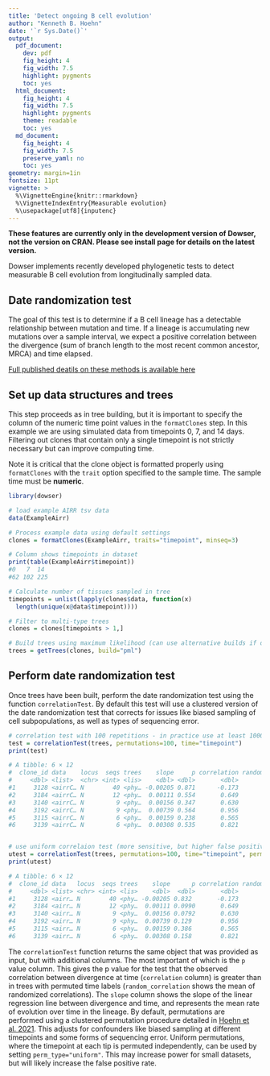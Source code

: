```yaml
---
title: 'Detect ongoing B cell evolution'
author: "Kenneth B. Hoehn"
date: '`r Sys.Date()`'
output:
  pdf_document:
    dev: pdf
    fig_height: 4
    fig_width: 7.5
    highlight: pygments
    toc: yes
  html_document:
    fig_height: 4
    fig_width: 7.5
    highlight: pygments
    theme: readable
    toc: yes
  md_document:
    fig_height: 4
    fig_width: 7.5
    preserve_yaml: no
    toc: yes
geometry: margin=1in
fontsize: 11pt
vignette: >
  %\VignetteEngine{knitr::rmarkdown}
  %\VignetteIndexEntry{Measurable evolution}
  %\usepackage[utf8]{inputenc}
---
```


**These features are currently only in the development version of Dowser, not the version on CRAN. Please see install page for details on the latest version.**

Dowser implements recently developed phylogenetic tests to detect measurable B cell evolution from longitudinally sampled data.

## Date randomization test

The goal of this test is to determine if a B cell lineage has a detectable relationship between mutation and time. If a lineage is accumulating new mutations over a sample interval, we expect a positive correlation between the divergence (sum of branch length to the most recent common ancestor, MRCA) and time elapsed. 

[Full published deatils on these methods is available here](https://elifesciences.org/articles/70873)

## Set up data structures and trees

This step proceeds as in tree building, but it is important to specify the column of the numeric time point values in the `formatClones` step. In this example we are using simulated data from timepoints 0, 7, and 14 days. Filtering out clones that contain only a single timepoint is not strictly necessary but can improve computing time.

Note it is critical that the clone object is formatted properly using `formatClones` with the `trait` option specified to the sample time. The sample time must be **numeric**.

```r
library(dowser)

# load example AIRR tsv data
data(ExampleAirr)

# Process example data using default settings
clones = formatClones(ExampleAirr, traits="timepoint", minseq=3)

# Column shows timepoints in dataset
print(table(ExampleAirr$timepoint))
#0   7  14 
#62 102 225 

# Calculate number of tissues sampled in tree
timepoints = unlist(lapply(clones$data, function(x)
  length(unique(x@data$timepoint))))

# Filter to multi-type trees
clones = clones[timepoints > 1,]

# Build trees using maximum likelihood (can use alternative builds if desired)
trees = getTrees(clones, build="pml")

```

## Perform date randomization test

Once trees have been built, perform the date randomization test using the function `correlationTest`. By default this test will use a clustered version of the date randomization test that corrects for issues like biased sampling of cell subpopulations, as well as types of sequencing error.


```r

# correlation test with 100 repetitions - in practice use at least 1000
test = correlationTest(trees, permutations=100, time="timepoint")
print(test)

# A tibble: 6 × 12
#  clone_id data    locus  seqs trees    slope     p correlation random_correlat…
#     <dbl> <list>  <chr> <int> <lis>    <dbl> <dbl>       <dbl>            <dbl>
#1     3128 <airrC… N        40 <phy… -0.00205 0.871      -0.173         -0.00953
#2     3184 <airrC… N        12 <phy…  0.00111 0.554       0.649          0.0649 
#3     3140 <airrC… N         9 <phy…  0.00156 0.347       0.630         -0.0278 
#4     3192 <airrC… N         9 <phy…  0.00739 0.564       0.956          0.115  
#5     3115 <airrC… N         6 <phy…  0.00159 0.238       0.565          0.0131 
#6     3139 <airrC… N         6 <phy…  0.00308 0.535       0.821          0.0492 


# use uniform correlaion test (more sensitive, but higher false positive rate)
utest = correlationTest(trees, permutations=100, time="timepoint", perm_type="uniform")
print(utest)

# A tibble: 6 × 12
#  clone_id data   locus  seqs trees    slope      p correlation random_correlat…
#     <dbl> <list> <chr> <int> <lis>    <dbl>  <dbl>       <dbl>            <dbl>
#1     3128 <airr… N        40 <phy… -0.00205 0.832       -0.173         -0.0146 
#2     3184 <airr… N        12 <phy…  0.00111 0.0990       0.649          0.0138 
#3     3140 <airr… N         9 <phy…  0.00156 0.0792       0.630         -0.00741
#4     3192 <airr… N         9 <phy…  0.00739 0.129        0.956          0.00818
#5     3115 <airr… N         6 <phy…  0.00159 0.386        0.565          0.0719 
#6     3139 <airr… N         6 <phy…  0.00308 0.158        0.821         -0.00600


```

The `correlationTest` function returns the same object that was provided as input, but with additional columns. The most important of which is the `p` value column. This gives the p value for the test that the observed correlation between divergence at time (`correlation` column) is greater than in trees with permuted time labels (`random_correlation` shows the mean of randomized correlations). The `slope` column shows the slope of the linear regression line between divergence and time, and represents the mean rate of evolution over time in the lineage. By default, permutations are performed using a clustered permutation procedure detailed in [Hoehn et al. 2021](https://elifesciences.org/articles/70873). This adjusts for confounders like biased sampling at different timepoints and some forms of sequencing error. Uniform permutations, where the timepoint at each tip is permuted independently, can be used by setting `perm_type="uniform"`. This may increase power for small datasets, but will likely increase the false positive rate.
